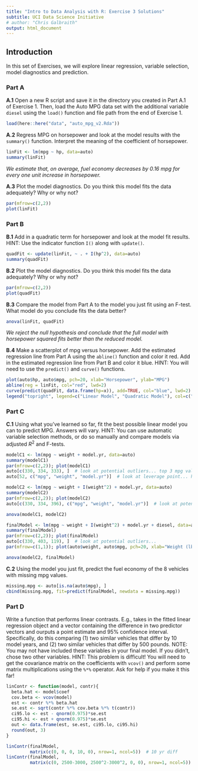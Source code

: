 ```yaml
---
title: "Intro to Data Analysis with R: Exercise 3 Solutions"
subtitle: UCI Data Science Initiative
# author: "Chris Galbraith"
output: html_document
---
```


## Introduction
In this set of Exercises, we will explore linear regression, variable selection, model diagnostics and prediction.


### Part A 
**A.1** Open a new R script and save it in the directory you created in Part A.1 of Exercise 1. Then, load the Auto MPG data set with the additional variable ```diesel``` using the ```load()``` function and file path from the end of Exercise 1.
```r
load(here::here("data", "auto_mpg_v2.Rda"))
```

**A.2** Regress MPG on horsepower and look at the model results with the ```summary()``` function. Interpret the meaning of the coefficient of horsepower.
```r
linFit <- lm(mpg ~ hp, data=auto)
summary(linFit)
```

*We estimate that, on average, fuel economy decreases by 0.16 mpg for every one unit increase in horsepower.*

**A.3** Plot the model diagnostics. Do you think this model fits the data adequately? Why or why not?
```r
par(mfrow=c(2,2))
plot(linFit)
```


### Part B
**B.1** Add in a quadratic term for horsepower and look at the model fit results. HINT: Use the indicator function ```I()``` along with ```update()```.
```r
quadFit <- update(linFit, ~ . + I(hp^2), data=auto)
summary(quadFit)
```

**B.2** Plot the model diagnostics. Do you think this model fits the data adequately? Why or why not?
```r
par(mfrow=c(2,2))
plot(quadFit)
```

**B.3** Compare the model from Part A to the model you just fit using an F-test. What model do you conclude fits the data better?
```r
anova(linFit, quadFit)
```

*We reject the null hypothesis and conclude that the full model with horsepower squared fits better than the reduced model.* 

**B.4** Make a scatterplot of mpg versus horsepower. Add the estimated regression line from Part A using the ```abline()``` function and color it red. Add in the estimated regression line from Part B and color it blue. HINT: You will need to use the ```predict()``` and ```curve()``` functions.
```r
plot(auto$hp, auto$mpg, pch=20, xlab="Horsepower", ylab="MPG")
abline(reg = linFit, col="red", lwd=2)
curve(predict(quadFit, data.frame(hp=x)), add=TRUE, col="blue", lwd=2)
legend("topright", legend=c("Linear Model", "Quadratic Model"), col=c("red","blue"), lty=1, lwd=2, bty="n")
```


### Part C
**C.1** Using what you've learned so far, fit the best possible linear model you can to predict MPG. Answers will vary. HINT: You can use automatic variable selection methods, or do so manually and compare models via adjusted $R^2$ and F-tests.
```r
modelC1 <- lm(mpg ~ weight + model.yr, data=auto)
summary(modelC1)
par(mfrow=c(2,2)); plot(modelC1)
auto[c(330, 334, 333), ]  # look at potential outliers... top 3 mpg values
auto[52, c("mpg", "weight", "model.yr")]  # look at leverage point... heaviest vehicle

modelC2 <- lm(mpg ~ weight + I(weight^2) + model.yr, data=auto)
summary(modelC2)
par(mfrow=c(2,2)); plot(modelC2)
auto[c(330, 334, 396), c("mpg", "weight", "model.yr")]  # look at potential outliers... top 3 mpg values

anova(modelC1, modelC2)

finalModel <- lm(mpg ~ weight + I(weight^2) + model.yr + diesel, data=auto)
summary(finalModel)
par(mfrow=c(2,2)); plot(finalModel)
auto[c(330, 403, 119), ]  # look at potential outliers...
par(mfrow=c(1,1)); plot(auto$weight, auto$mpg, pch=20, xlab="Weight (lbs)", ylab="MPG", col=auto$diesel)

anova(modelC2, finalModel)
```

**C.2** Using the model you just fit, predict the fuel economy of the 8 vehicles with missing mpg values.
```r
missing.mpg <- auto[is.na(auto$mpg), ]
cbind(missing.mpg, fit=predict(finalModel, newdata = missing.mpg))
```


### Part D
Write a function that performs linear contrasts. E.g., takes in the fitted linear regression object and a vector containing the difference in two predictor vectors and ourputs a point estimate and 95% confidence interval. Specifically, do this comparing (1) two similar vehicles that differ by 10 model years, and (2) two similar vehicles that differ by 500 pounds. NOTE: You may not have included these variables in your final model. If you didn't, chose two other variables. HINT: This problem is difficult! You will need to get the covariance matrix on the coefficients with ```vcov()``` and perform some matrix multiplications using the ```%*%``` operator. Ask for help if you make it this far!
```r
linContr <- function(model, contr){
  beta.hat <- model$coef
  cov.beta <- vcov(model)
  est <- contr %*% beta.hat
  se.est <- sqrt(contr %*% cov.beta %*% t(contr))
  ci95.lo <- est - qnorm(0.975)*se.est
  ci95.hi <- est + qnorm(0.975)*se.est
  out <- data.frame(est, se.est, ci95.lo, ci95.hi)
  round(out, 3)
}

linContr(finalModel, 
         matrix(c(0, 0, 0, 10, 0), nrow=1, ncol=5))  # 10 yr diff
linContr(finalModel, 
         matrix(c(0, 2500-3000, 2500^2-3000^2, 0, 0), nrow=1, ncol=5))  # 500 lb diff
```

